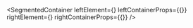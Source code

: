 
<SegmentedContainer
  leftElement={<ActivityStateDesc />}
  leftContainerProps={{}}
  rightElement={<ActivityStateVisualAutomate />}
  rightContainerProps={{}}
/>

<div
  class={"spacer"}
/>


